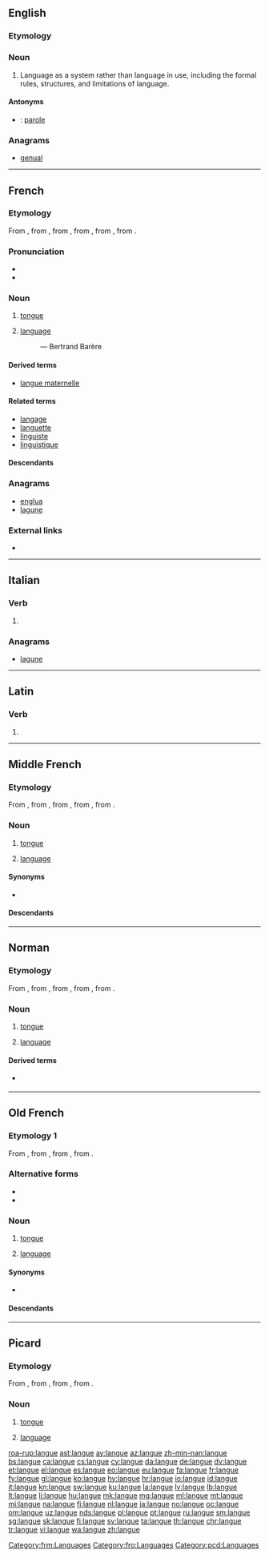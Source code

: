 ==English==

===Etymology===
{{etyl|fr|en}}

===Noun===
{{wikipedia|Langue and parole}}
{{en-noun|-}}

# {{label|en|linguistics}} Language as a system rather than language in use, including the formal rules, structures, and limitations of language.

====Antonyms====
* {{qualifier|language in use}}: [[parole]]

===Anagrams===
* [[genual#English|genual]]

----

==French==

===Etymology===
From {{inh|fr|frm|langue}}, from {{inh|fr|fro|langue}}, from {{inh|fr|la|lingua||tongue, speech, language}}, from {{inh|fr|itc-ola|dingua}}, from {{inh|fr|itc-pro|*dn̥χ(u)wā}}, from {{inh|fr|ine-pro|*dn̥ǵʰwéh₂s||tongue, speech, language}}.

===Pronunciation===
* {{audio|Fr-langue.ogg|audio|lang=fr}}
* {{IPA|/lɑ̃ɡ/|lang=fr}}

===Noun===
{{fr-noun|f}}

# {{label|fr|anatomy}} [[tongue]]
#: {{ux|fr|la '''langue''' dans la bouche|t=the tongue in the mouth}}
# {{label|fr|linguistics}} [[language]] {{gloss|system of communication using written or spoken words}}
#: {{ux|fr|la langue maternelle|t=the mother tongue, native language}}
#: {{ux|fr|faire [[parler]] la '''langue''' française}} — Bertrand Barère

====Derived terms====
* [[langue maternelle]]

====Related terms====
* [[langage]]
* [[languette]]
* [[linguiste]]
* [[linguistique]]

====Descendants====
{{etymtree|fr|ine-pro|*dn̥ǵʰwéh₂s}}

===Anagrams===
* [[englua#French|englua]]
* [[lagune#French|lagune]]

===External links===
* {{R:TLFi}}

----

==Italian==

===Verb===
{{head|it|verb form}}

# {{inflection of|languire||3|s|pres|indc|lang=it}}

===Anagrams===
* [[lagune#Italian|lagune]]

----

==Latin==

===Verb===
{{la-verb-form|languē}}

# {{inflection of|langueō||2|s|pres|actv|impr|lang=la}}

----

==Middle French==

===Etymology===
From {{inh|frm|fro|langue}}, from {{inh|frm|la|lingua}}, from {{inh|frm|itc-ola|*dingua}}, from {{inh|frm|itc-pro|*dn̥χ(u)wā}}, from {{inh|frm|ine-pro|*dn̥ǵʰwéh₂s}}.

===Noun===
{{frm-noun|f}}

# {{label|frm|anatomy}} [[tongue]]
# [[language]]

====Synonyms====
* {{sense|language}} {{l|frm|langage}}

====Descendants====
{{etymtree|frm|ine-pro|*dn̥ǵʰwéh₂s}}

[[Category:frm:Languages]]

----

==Norman==

===Etymology===
From {{inh|nrf|fro|langue}}, from {{inh|nrf|la|lingua}}, from {{inh|nrf|itc-ola|*dingua}}, from {{inh|nrf|itc-pro|*dn̥χ(u)wā}}, from {{inh|nrf|ine-pro|*dn̥ǵʰwéh₂s}}.

===Noun===
{{nrf-noun|f}}

# {{lb|nrf|Jersey|Guernsey|anatomy}} [[tongue]]
# {{lb|nrf|Jersey}} [[language]]

====Derived terms====
* {{l|nrf|langue dé belle-méthe||mother-in-law's tongue}} {{qualifier|plant}}

----

==Old French==

===Etymology 1===
From {{inh|fro|la|lingua}}, from {{inh|fro|itc-ola|*dingua}}, from {{etyl|itc-pro|fro}} {{m|itc-pro|*dn̥χ(u)wā}}, from {{etyl|ine-pro|fro}} {{m|ine-pro|*dn̥ǵʰwéh₂s}}.

===Alternative forms===
* {{l|fro|lingue}}
* {{l|fro|lengue}}

===Noun===
{{fro-noun|f}}

# {{lb|fro|anatomy}} [[tongue]]
# [[language]]

====Synonyms====
* {{sense|language}} {{l|fro|language}}

====Descendants====
{{etymtree|fro|ine-pro|*dn̥ǵʰwéh₂s}}

[[Category:fro:Languages]]

----

==Picard==

===Etymology===
From {{der|pcd|la|lingua}}, from {{der|pcd|itc-ola|*dingua}}, from {{der|pcd|itc-pro|*dn̥χ(u)wā}}, from {{der|pcd|ine-pro|*dn̥ǵʰwéh₂s}}.

===Noun===
{{head|pcd|noun|g=f|plural|langues}}

# {{lb|pcd|anatomy}} [[tongue]]
# [[language]]

[[Category:pcd:Languages]]

[[roa-rup:langue]]
[[ast:langue]]
[[ay:langue]]
[[az:langue]]
[[zh-min-nan:langue]]
[[bs:langue]]
[[ca:langue]]
[[cs:langue]]
[[cy:langue]]
[[da:langue]]
[[de:langue]]
[[dv:langue]]
[[et:langue]]
[[el:langue]]
[[es:langue]]
[[eo:langue]]
[[eu:langue]]
[[fa:langue]]
[[fr:langue]]
[[fy:langue]]
[[gl:langue]]
[[ko:langue]]
[[hy:langue]]
[[hr:langue]]
[[io:langue]]
[[id:langue]]
[[it:langue]]
[[kn:langue]]
[[sw:langue]]
[[ku:langue]]
[[la:langue]]
[[lv:langue]]
[[lb:langue]]
[[lt:langue]]
[[li:langue]]
[[hu:langue]]
[[mk:langue]]
[[mg:langue]]
[[ml:langue]]
[[mt:langue]]
[[mi:langue]]
[[na:langue]]
[[fj:langue]]
[[nl:langue]]
[[ja:langue]]
[[no:langue]]
[[oc:langue]]
[[om:langue]]
[[uz:langue]]
[[nds:langue]]
[[pl:langue]]
[[pt:langue]]
[[ru:langue]]
[[sm:langue]]
[[sg:langue]]
[[sk:langue]]
[[fi:langue]]
[[sv:langue]]
[[ta:langue]]
[[th:langue]]
[[chr:langue]]
[[tr:langue]]
[[vi:langue]]
[[wa:langue]]
[[zh:langue]]